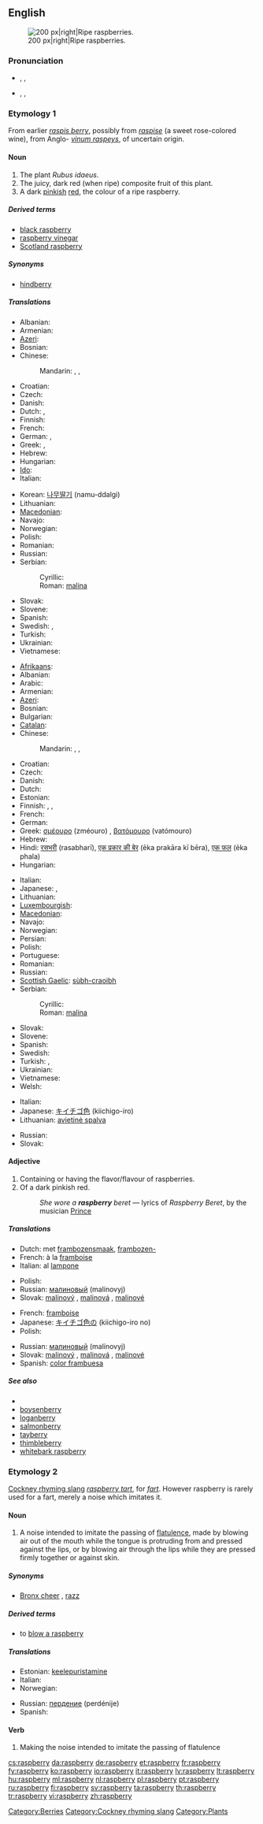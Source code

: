 ==English==
{{wikipedia}}
[[Image:Raspberries05.jpg|thumb|200 px|right|Ripe raspberries.]]

===Pronunciation===
<!--Note that the "p" is silent-->
* {{a|UK}} {{enPR|räz'brē}}, {{IPA|/ˈrɑːzbri/}}, {{SAMPA|/"rA:zbri/}}
* {{a|US}} {{enPR|răz'bĕ"rē}}, {{IPA|/ˈræzˌbɛri/}}, {{SAMPA|/"r{z%bEri/}}

===Etymology 1===
From earlier ''[[raspis berry]]'', possibly from ''[[raspise]]'' (a sweet rose-colored wine), from Anglo-{{etyl|la}} ''[[vinum raspeys]]'', of uncertain origin.

====Noun====
{{en-noun|raspberries}}

# The plant ''Rubus idaeus''.
# The juicy, dark red (when ripe) composite fruit of this plant.
# A dark [[pinkish]] [[red]], the colour of a ripe raspberry.
#: {{color panel|B3346C}}

=====Derived terms=====
* [[black raspberry]]
* [[raspberry vinegar]]
* [[Scotland raspberry]]

=====Synonyms=====
* {{gloss|obsolete}} [[hindberry]]

=====Translations=====
{{trans-top|the plant ''Rubus idaeus''}}
* Albanian: {{t|sq|mjedër|xs=Albanian}}
* Armenian: {{t-|hy|ազնվամորի|tr=aznvamori}}
* [[Azeri]]: {{t|az|moruq|xs=Azeri}}
* Bosnian: {{t-|bs|malina|f}}
* Chinese:
*: Mandarin: {{t|cmn|懸鉤子|sc=Hani}},  {{t|cmn|悬钩子|tr=xuángōuzi|sc=Hani}}, {{t-|cmn|覆盆子|tr=fùpénzi|sc=Hani}}
* Croatian: {{t+|hr|malina|f|alt=màlina}}
* Czech: {{t+|cs|malina|f}}
* Danish: {{t-|da|hindbær|c}}
* Dutch: {{t|nl|frambozenstruik|m}}, {{t+|nl|framboos|m}}
* Finnish: {{t+|fi|vadelma}}
* French: {{t+|fr|framboisier|m}}
* German: {{t+|de|Himbeere|f}}, {{t|de|Himbeerstrauch|m}}
* Greek: {{t+|el|σμεουριά|f|tr=zmeouriá}}, {{t|el|βατομουριά|f|tr=vatomouriá}}
* Hebrew: {{t+|he|פטל|m|tr=pétel}}
* Hungarian: {{t+|hu|málna}}
* [[Ido]]: {{t+|io|frambo|xs=Ido}}
* Italian: {{t+|it|lampone|m}}
{{trans-mid}}
* Korean: [[나무딸기]] (namu-ddalgi)
* Lithuanian: {{t+|lt|avietė|f|xs=Lithuanian}}
* [[Macedonian]]: {{t-|mk|малина|f|tr=málina}}
* Navajo: {{tø|nv|dzidzé łikaní dinilchíʼígíí}}
* Norwegian: {{t|no|bringebærbusk|m}}
* Polish: {{t+|pl|malina|f}}
* Romanian: {{t+|ro|zmeur|m}}
* Russian: {{t+|ru|малина|f|tr=malína}}
* Serbian:
*: Cyrillic: {{t-|sr|малина|f|sc=Cyrl}}
*: Roman: [[malina#Serbian|malina]] {{f}}
* Slovak: {{t-|sk|malina|f}}
* Slovene: {{t+|sl|malina|f}}
* Spanish: {{t+|es|frambuesa|f}}
* Swedish: {{t|sv|hallonbuske|c}}, {{t|sv|hallonsnår|n}}
* Turkish: {{t+|tr|ahududu}}
* Ukrainian: {{t-|uk|малина|f|tr=malína|xs=Ukrainian}}
* Vietnamese: {{t|vi|mâm xôi|xs=Vietnamese}}
{{trans-bottom}}

{{trans-top|the fruit of ''Rubus idaeus''}}
* [[Afrikaans]]: {{t+|af|framboos|xs=Afrikaans}}
* Albanian: {{t-|sq|manaferrë|f|xs=Albanian}}
* Arabic: {{t|ar|توت العليق|m|tr=tuut al-3allayq}}
* Armenian: {{t-|hy|ազնվամորի|tr=aznvamori}}
* [[Azeri]]: {{t|az|moruq|xs=Azeri}}
* Bosnian: {{t-|bs|malina|f}}
* Bulgarian: {{t-|bg|малина|f|tr=malína}}
* [[Catalan]]: {{t+|ca|gerd|m}}
* Chinese:
*: Mandarin: {{t-|cmn|覆盆子|tr=fùpénzi|sc=Hani}}, {{t|cmn|懸鉤子|sc=Hani}},  {{t|cmn|悬钩子|tr=xuángōuzi|sc=Hani}}
* Croatian: {{t+|hr|malina|f|alt=màlina}}
* Czech: {{t+|cs|malina|f}}
* Danish: {{t-|da|hindbær|n}}
* Dutch: {{t+|nl|framboos|m}}
* Estonian: {{t-|et|vaarikas}}
* Finnish: {{t+|fi|vadelma}}, {{t+|fi|vattu}} {{qualifier|colloquial}},  {{t+|fi|vadelma}}
* French: {{t+|fr|framboise|f}}
* German: {{t+|de|Himbeere|f}}
* Greek: [[σμέουρο]] (zméouro) {{n}}, [[βατόμουρο]] (vatómouro) {{n}}
* Hebrew: {{t+|he|פטל|m|tr=pétel}}
* Hindi: [[रसभरी]] (rasabharī), [[एक प्रकार की बेर]] (ēka prakāra kī bēra), [[एक फल]] (ēka phala)
* Hungarian: {{t+|hu|málna}}
{{trans-mid}}
* Italian: {{t+|it|lampone|m}}
* Japanese: {{t|ja|キイチゴ|tr=kiíchigo}}, {{t|ja|ラズベリー|tr=rázuberī}}
* Lithuanian: {{t+|lt|avietė|f|xs=Lithuanian}}
* [[Luxembourgish]]: {{t|lb|Hambier|f}}
* [[Macedonian]]: {{t-|mk|малина|f|tr=málina}}
* Navajo: {{tø|nv|dzidzé łikaní dinilchíʼígíí}}
* Norwegian: {{t|no|bringebær|n}}
* Persian: {{t-|fa|تمشک|tr=tameshk|xs=Persian}}
* Polish: {{t+|pl|malina|f}}
* Portuguese: {{t+|pt|framboesa|f}}
* Romanian: {{t+|ro|zmeură|f}}
* Russian: {{t+|ru|малина|f|tr=malína}}
* [[Scottish Gaelic]]: [[sùbh-craoibh]] {{f}}
* Serbian:
*: Cyrillic: {{t-|sr|малина|f|sc=Cyrl}}
*: Roman: [[malina#Serbian|malina]] {{f}}
* Slovak: {{t-|sk|malina|f}}
* Slovene: {{t+|sl|malina|f}}
* Spanish: {{t+|es|frambuesa|f}}
* Swedish: {{t+|sv|hallon|n}}
* Turkish: {{t+|tr|ahududu}}, {{t+|tr|frambuaz}}
* Ukrainian: {{t-|uk|малина|f|tr=malína|xs=Ukrainian}}
* Vietnamese: {{t|vi|mâm xôi|xs=Vietnamese}}
* Welsh: {{t-|cy|mafonen|f|xs=Welsh}}
{{trans-bottom}}

{{trans-top|the colour}}
* Italian: {{t+|it|lampone}}
* Japanese: [[キイチゴ色]] (kiichigo-iro)
* Lithuanian: [[avietinė spalva]] {{m}}
{{trans-mid}}
* Russian: {{t+|ru|малиновый|tr=malínovyj}}
* Slovak: {{t-|sk|malinový}}
{{trans-bottom}}

====Adjective====
{{en-adj|-}}

# Containing or having the flavor/flavour of raspberries.
# Of a dark pinkish red.
#: ''She wore a '''raspberry''' beret'' &mdash; lyrics of ''Raspberry Beret'', by the musician [[w:Prince_(artist)|Prince]]

=====Translations=====
{{trans-top|containing or having the flavor/flavour of raspherries}}
* Dutch: met [[frambozensmaak]], [[frambozen-]]
* French: à la [[framboise]]
* Italian: al [[lampone]]
{{trans-mid}}
* Polish: {{t+|pl|malinowy|m}}
* Russian: [[малиновый]] (malínovyj)
* Slovak: [[malinový]] {{m}}, [[malinová]] {{f}}, [[malinové]] {{n}}
{{trans-bottom}}

{{trans-top|the colour}}
* French: [[framboise]] {{inv}}
* Japanese: [[キイチゴ色]]の (kiichigo-iro no)
* Polish: {{t+|pl|malinowy|m}}
{{trans-mid}}
* Russian: [[малиновый]] (malínovyj)
* Slovak: [[malinový]] {{m}}, [[malinová]] {{f}}, [[malinové]] {{n}}
* Spanish: [[color frambuesa]]
{{trans-bottom}}

=====See also=====
* {{list|en|reds}}
* [[boysenberry]]
* [[loganberry]]
* [[salmonberry]]
* [[tayberry]]
* [[thimbleberry]]
* [[whitebark raspberry]]

===Etymology 2===
[[Cockney rhyming slang]] ''[[raspberry tart]]'', for ''[[fart]]''. However raspberry is rarely used for a fart, merely a noise which imitates it.

====Noun====
{{en-noun|raspberries}}

# {{pejorative|colloquial}} A noise intended to imitate the passing of [[flatulence]], made by blowing air out of the mouth while the tongue is protruding from and pressed against the lips, or by blowing air through the lips while they are pressed firmly together or against skin.

=====Synonyms=====
* {{sense|noise}} [[Bronx cheer]] {{qualifier|US}}, [[razz]]

=====Derived terms=====
* to [[blow a raspberry]]

=====Translations=====
{{trans-top|noise imitative of a fart}}
* Estonian: [[keelepuristamine]]
* Italian: {{t-|it|pernacchia|f}}
* Norwegian: {{t-|no|prompelyd|m}}
{{trans-mid}}
* Russian: [[пердение]] (perdénije) {{n}}
* Spanish: {{t|es|pedorreta}}
{{trans-bottom}}

====Verb====
{{en-verb|raspberr|i|ed}}

# {{colloquial}} Making the noise intended to imitate the passing of flatulence

[[Category:Berries]]
[[Category:Cockney rhyming slang]]
[[Category:Plants]]

[[cs:raspberry]]
[[da:raspberry]]
[[de:raspberry]]
[[et:raspberry]]
[[fr:raspberry]]
[[fy:raspberry]]
[[ko:raspberry]]
[[io:raspberry]]
[[it:raspberry]]
[[lv:raspberry]]
[[lt:raspberry]]
[[hu:raspberry]]
[[ml:raspberry]]
[[nl:raspberry]]
[[pl:raspberry]]
[[pt:raspberry]]
[[ru:raspberry]]
[[fi:raspberry]]
[[sv:raspberry]]
[[ta:raspberry]]
[[th:raspberry]]
[[tr:raspberry]]
[[vi:raspberry]]
[[zh:raspberry]]